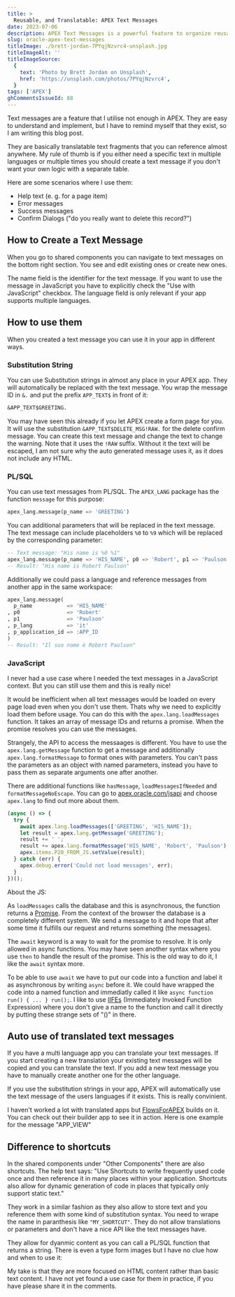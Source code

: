 ```yaml
---
title: >
  Reusable, and Translatable: APEX Text Messages
date: 2023-07-06
description: APEX Text Messages is a powerful feature to organize reusable and translatable text fragments. You can use them in PL/SQL, JavaScript, and Substitution Strings.
slug: oracle-apex-text-messages
titleImage: ./brett-jordan-7PYqjNzvrc4-unsplash.jpg
titleImageAlt: ''
titleImageSource:
  {
    text: 'Photo by Brett Jordan on Unsplash',
    href: 'https://unsplash.com/photos/7PYqjNzvrc4',
  }
tags: ['APEX']
ghCommentsIssueId: 88
---
```


Text messages are a feature that I utilise not enough in APEX. They are easy to understand and implement, but I have to remind myself that they exist, so I am writing this blog post.

They are basically translatable text fragments that you can reference almost anywhere. My rule of thumb is if you either need a specific text in multiple languages or multiple times you should create a text message if you don't want your own logic with a separate table.

Here are some scenarios where I use them:

- Help text (e. g. for a page item)
- Error messages
- Success messages
- Confirm Dialogs ("do you really want to delete this record?")

## How to Create a Text Message

When you go to shared components you can navigate to text messages on the bottom right section. You see and edit existing ones or create new ones.

<BlogImg
  filename="apex-create-text-message.png"
  alt="Screenshot of the dialog to create a new text message. It has the input fields for the name, the text, wether it can be used with JavaScript, and the language."
/>

The name field is the identifier for the text message. If you want to use the message in JavaScript you have to explicitly check the "Use with JavaScript" checkbox. The language field is only relevant if your app supports multiple languages.

## How to use them

When you created a text message you can use it in your app in different ways.

### Substitution String

You can use Substitution strings in almost any place in your APEX app. They will automatically be replaced with the text message. You wrap the message ID in `&.` and put the prefix `APP_TEXT$` in front of it:

```txt
&APP_TEXT$GREETING.
```

<BlogImg
  filename="apex-text-message-inline-help.png"
  alt="Shows the use of the substitustion string in the inline help of a page item. On the right side you see the result in the app with the replaced text."
/>

You may have seen this already if you let APEX create a form page for you. It will use the substitution `&APP_TEXT$DELETE_MSG!RAW.` for the delete confirm message. You can create this text message and change the text to change the warning. Note that it uses the `!RAW` suffix. Without it the text will be escaped, I am not sure why the auto generated message uses it, as it does not include any HTML.

### PL/SQL

You can use text messages from PL/SQL. The `APEX_LANG` package has the function `message` for this purpose:

```sql
apex_lang.message(p_name => 'GREETING')
```

You can additional parameters that will be replaced in the text message. The text message can include placeholders `%0` to `%9` which will be replaced by the corresponding parameter:

```sql
-- Text message: "His name is %0 %1"
apex_lang.message(p_name => 'HIS_NAME', p0 => 'Robert', p1 => 'Paulson')
-- Result: "His name is Robert Paulson"
```

Additionally we could pass a language and reference messages from another app in the same workspace:

```sql
apex_lang.message(
  p_name           => 'HIS_NAME'
, p0               => 'Robert'
, p1               => 'Paulson'
, p_lang           => 'it'
, p_application_id => :APP_ID
)
-- Result: "Il suo nome è Robert Paulson"
```

### JavaScript

I never had a use case where I needed the text messages in a JavaScript context. But you can still use them and this is really nice!

It would be inefficient when all text messages would be loaded on every page load even when you don't use them. Thats why we need to explicitly load them before usage. You can do this with the `apex.lang.loadMessages` function. It takes an array of message IDs and returns a promise. When the promise resolves you can use the messages.

Strangely, the API to access the messaages is different. You have to use the `apex.lang.getMessage` function to get a message and additionally `apex.lang.formatMessage` to format ones with parameters. You can't pass the parameters as an object with named parameters, instead you have to pass them as separate arguments one after another.

There are additional functions like `hasMessage`, `loadMessagesIfNeeded` and `formatMessageNoEscape`. You can go to [apex.oracle.com/jsapi](https://apex.oracle.com/jsapi) and choose `apex.lang` to find out more about them.

```js
(async () => {
  try {
    await apex.lang.loadMessages(['GREETING', 'HIS_NAME']);
    let result = apex.lang.getMessage('GREETING');
    result += ' ';
    result += apex.lang.formatMessage('HIS_NAME', 'Robert', 'Paulson');
    apex.items.P20_FROM_JS.setValue(result);
  } catch (err) {
    apex.debug.error('Could not load messages', err);
  }
})();
```

<InfoBox>
  <p>About the JS:</p>

As `loadMessages` calls the database and this is asynchronous, the function returns a [Promise](https://developer.mozilla.org/en-US/docs/Web/JavaScript/Reference/Global_Objects/Promise). From the context of the browser the database is a completely different system. We send a message to it and hope that after some time it fulfills our request and returns something (the messages).

The `await` keyword is a way to wait for the promise to resolve. It is only allowed in async functions. You may have seen another syntax where you use `then` to handle the result of the promise. This is the old way to do it, I like the `await` syntax more.

To be able to use `await` we have to put our code into a function and label it as asynchronous by writing `async` before it. We could have wrapped the code into a named function and immediatly called it like `async function run() { ... } run();`. I like to use [IIFEs](https://developer.mozilla.org/en-US/docs/Glossary/IIFE) (Immediately Invoked Function Expression) where you don't give a name to the function and call it directly by putting these strange sets of "()" in there.

</InfoBox>

## Auto use of translated text messages

If you have a multi language app you can translate your text messages. If you start creating a new translation your existing text messages will be copied and you can translate the text. If you add a new text message you have to manually create another one for the other language.

If you use the substitution strings in your app, APEX will automatically use the text message of the users languages if it exists. This is really convinient.

I haven't worked a lot with translated apps but [FlowsForAPEX](https://flowsforapex.org/) builds on it. You can check out their builder app to see it in action. Here is one example for the message "APP_VIEW"

<BlogImg
  filename="apex_message_flows4apex.png"
  alt="Shows the use of the substitustion string in the inline help of a page item. On the right side you see the result in the app with the replaced text."
/>

## Difference to shortcuts

In the shared components under "Other Components" there are also shortcuts. The help text says: "Use Shortcuts to write frequently used code once and then reference it in many places within your application. Shortcuts also allow for dynamic generation of code in places that typically only support static text."

<BlogImg filename="apex_messages_shortcuts.png" alt="" />

They work in a similar fashion as they also allow to store text and you reference them with some kind of substitution syntax. You need to wrape the name in paranthesis like `"MY_SHORTCUT"`. They do not allow translations or parameters and don't have a nice API like the text messages have.

They allow for dyanmic content as you can call a PL/SQL function that returns a string. There is even a type form images but I have no clue how and when to use it:

<BlogImg
  filename="apex-text-create-shortcut.png"
  alt="When you create a shortcut you have many different types. Function body, html, image, text and message with some escaped variants. You can also define an error text next to the source / your static string."
/>

My take is that they are more focused on HTML content rather than basic text content. I have not yet found a use case for them in practice, if you have please share it in the comments.
